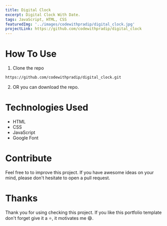 ---
title: Digital Clock
excerpt: Digital Clock With Date.
tags: JavaScript, HTML, CSS
featuredImg: '../images/codewithpradip/digital_clock.jpg'
projectLink: https://github.com/codewithpradip/digital_clock
---


# How To Use
1. Clone the repo
```bash
https://github.com/codewithpradip/digital_clock.git
```
2. OR you can download the repo.


# Technologies Used
- HTML
- CSS
- JavaScript
- Google Font

# Contribute
Feel free to to improve this project. If you have awesome ideas on your mind, please don't hesitate to open a pull request.


# Thanks
Thank you for using checking this project. If you like this portfolio template don't forget give it a ⭐, it motivates me 😄.
